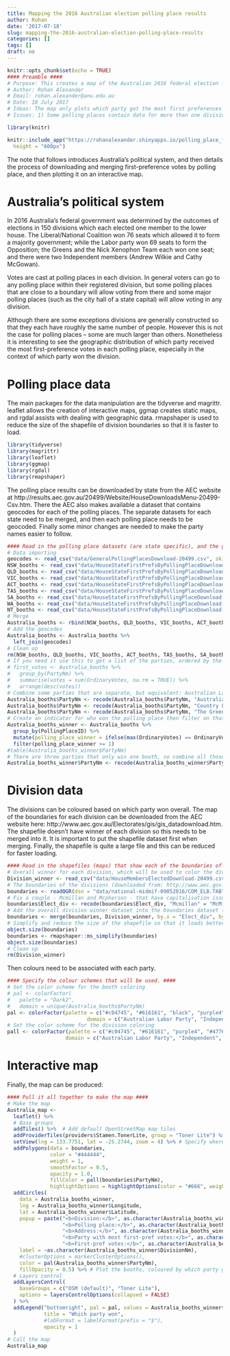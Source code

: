 ```yaml
---
title: Mapping the 2016 Australian election polling place results
author: Rohan
date: '2017-07-18'
slug: mapping-the-2016-australian-election-polling-place-results
categories: []
tags: []
draft: no
---
```



```r
knitr::opts_chunk$set(echo = TRUE)
#### Preamble ####
# Purpose: This creates a map of the Australian 2016 federal election first-preference outcomes by booth
# Author: Rohan Alexander
# Email: rohan.alexander@anu.edu.au 
# Date: 18 July 2017
# Ideas: The map only plots which party got the most first preferences in each booth. It may be interesting to know something more about who came second and what happened to preferences and the eventual winner etc.
# Issues: 1) Some polling places contain data for more than one division. But at the moment they are plotted on top of each other. 2) The division and booth colours could probably be made a little nicer.

library(knitr)
```

```r
knitr::include_app("https://rohanalexander.shinyapps.io/polling_place_firstpref_winner/", 
  height = "600px")
```

The note that follows introduces Australia's political system, and then details the process of downloading and merging first-preference votes by polling place, and then plotting it on an interactive map.

# Australia's political system
In 2016 Australia's federal government was determined by the outcomes of elections in 150 divisions which each elected one member to the lower house. The Liberal/National Coalition won 76 seats which allowed it to form a majority government; while the Labor party won 69 seats to form the Opposition; the Greens and the Nick Xenophon Team each won one seat; and there were two Independent members (Andrew Wilkie and Cathy McGowan).

Votes are cast at polling places in each division. In general voters can go to any polling place within their registered division, but some polling places that are close to a boundary will allow voting from there and some major polling places (such as the city hall of a state capital) will allow voting in any division. 

Although there are some exceptions divisions are generally constructed so that they each have roughly the same number of people. However this is not the case for polling places -- some are much larger than others. Nonetheless it is interesting to see the geographic distribution of which party received the most first-preference votes in each polling place, especially in the context of which party won the division.


# Polling place data
The main packages for the data manipulation are the tidyverse and magrittr. leaflet allows the creation of interactive maps, ggmap creates static maps, and rgdal assists with dealing with geographic data. rmapshaper is used to reduce the size of the shapefile of division boundaries so that it is faster to load.

```r
library(tidyverse)
library(magrittr)
library(leaflet)
library(ggmap)
library(rgdal)
library(rmapshaper)
```

The polling place results can be downloaded by state from the AEC website at http://results.aec.gov.au/20499/Website/HouseDownloadsMenu-20499-Csv.htm. There the AEC also makes available a dataset that contains geocodes for each of the polling places. The separate datasets for each state need to be merged, and then each polling place needs to be geocoded. Finally some minor changes are needed to make the party names easier to follow.
```r
#### Read in the polling place datasets (are state specific), and the geocodes for each polling place. Then put it all together to have one geocoded polling place dataset for all of Australia: Australia_booths. Finally, create a dataset that is filtered so that it just shows the winner of each booth: Australia_booths_winner. ####
# Data importing
geocodes <- read_csv("data/GeneralPollingPlacesDownload-20499.csv", skip = 1)
NSW_booths <- read_csv("data/HouseStateFirstPrefsByPollingPlaceDownload-20499-NSW.csv", skip = 1)
QLD_booths <- read_csv("data/HouseStateFirstPrefsByPollingPlaceDownload-20499-QLD.csv", skip = 1)
VIC_booths <- read_csv("data/HouseStateFirstPrefsByPollingPlaceDownload-20499-VIC.csv", skip = 1)
ACT_booths <- read_csv("data/HouseStateFirstPrefsByPollingPlaceDownload-20499-ACT.csv", skip = 1)
TAS_booths <- read_csv("data/HouseStateFirstPrefsByPollingPlaceDownload-20499-TAS.csv", skip = 1)
SA_booths <- read_csv("data/HouseStateFirstPrefsByPollingPlaceDownload-20499-SA.csv", skip = 1)
WA_booths <- read_csv("data/HouseStateFirstPrefsByPollingPlaceDownload-20499-WA.csv", skip = 1)
NT_booths <- read_csv("data/HouseStateFirstPrefsByPollingPlaceDownload-20499-NT.csv", skip = 1)
# Merge
Australia_booths <- rbind(NSW_booths, QLD_booths, VIC_booths, ACT_booths, TAS_booths, SA_booths, WA_booths, NT_booths)
# Add the geocodes
Australia_booths <- Australia_booths %>% 
  left_join(geocodes)
# Clean up
rm(NSW_booths, QLD_booths, VIC_booths, ACT_booths, TAS_booths, SA_booths, WA_booths, NT_booths)
# If you need it use this to get a list of the parties, ordered by the number of first-preference votes
# first_votes <- Australia_booths %>%
#   group_by(PartyNm) %>%
#   summarise(votes = sum(OrdinaryVotes, na.rm = TRUE)) %>%
#   arrange(desc(votes))
# Combine some parties that are separate, but equivalent: Australian Labor Party & Australian Labor Party (Northern Territory) Branch & Labor, Country Liberals (NT) & Liberal, The Greens & The Greens (WA).
Australia_booths$PartyNm <- recode(Australia_booths$PartyNm, "Australian Labor Party (Northern Territory) Branch" = "Australian Labor Party", "Labor" = "Australian Labor Party")
Australia_booths$PartyNm <- recode(Australia_booths$PartyNm, "Country Liberals (NT)" = "Liberal/LNP", "Liberal National Party of Queensland" = "Liberal/LNP", "Liberal" = "Liberal/LNP")
Australia_booths$PartyNm <- recode(Australia_booths$PartyNm, "The Greens (WA)" = "The Greens")
# Create an indicator for who won the polling place then filter on that
Australia_booths_winner <- Australia_booths %>% 
  group_by(PollingPlaceID) %>% 
  mutate(polling_place_winner = ifelse(max(OrdinaryVotes) == OrdinaryVotes, max(OrdinaryVotes), 0)) %>%
  filter(polling_place_winner >= 1)
#table(Australia_booths_winner$PartyNm)
# There are three parties that only win one booth, so combine all those into 'Other'
Australia_booths_winner$PartyNm <- recode(Australia_booths_winner$PartyNm, "Australian Recreational Fishers Party" = "Other", "Christian Democratic Party (Fred Nile Group)" = "Other", "Derryn Hinch's Justice Party" = "Other")
```

# Division data
The divisions can be coloured based on which party won overall. The map of the boundaries for each division can be downloaded from the AEC website here: http://www.aec.gov.au/Electorates/gis/gis_datadownload.htm. The shapefile doesn't have winner of each division so this needs to be merged into it. It is important to put the shapefile dataset first when merging. Finally, the shapefile is quite a large file and this can be reduced for faster loading.
```r
#### Read in the shapefiles (maps) that show each of the boundaries of the divisions (electorates) then add the data to say who won that division. Result is a spatial dataframe called boundaries. ####
# Overall winner for each division, which will be used to color the division
Division_winner <- read_csv("data/HouseMembersElectedDownload-20499.csv", skip = 1)
# The boundaries of the divisions (downloaded from: http://www.aec.gov.au/Electorates/gis/gis_datadownload.htm)
boundaries <- readOGR(dsn = "data/national-midmif-09052016/COM_ELB.TAB", layer = "COM_ELB")
# Fix a couple - Mcmillan and Mcpherson - that have capitalisation issues
boundaries$Elect_div <- recode(boundaries$Elect_div, "Mcmillan" = "McMillan", "Mcpherson" = "McPherson")
# Add the overall division winner dataset into the boundaries dataset (thanks to http://www.nickeubank.com/wp-content/uploads/2015/10/RGIS2_MergingSpatialData_part1_Joins.html)
boundaries <- merge(boundaries, Division_winner, by.x = "Elect_div", by.y = "DivisionNm")
# Simplify and reduce the size of the shapefile so that it loads better
object.size(boundaries)
boundaries <- rmapshaper::ms_simplify(boundaries)
object.size(boundaries)
# Clean up
rm(Division_winner)
```

Then colours need to be associated with each party.
```r
#### Specify the colour schemes that will be used. ####
# Set the color scheme for the booth coloring
# pal <- colorFactor(
#   palette = "Dark2", 
#   domain = unique(Australia_booths$PartyNm)
pal <- colorFactor(palette = c("#c04745", "#616161", "black", "purple4", "#4776be", "#ff5800", "cyan1", "yellow", "#a8c832", "brown4"), 
                          domain = c("Australian Labor Party", "Independent", "Informal", "Katter's Australian Party", "Liberal/LNP", "Nick Xenophon Team", "Other", "Pauline Hanson's One Nation", "The Greens", "The Nationals"))
# Set the color scheme for the division coloring
pall <- colorFactor(palette = c("#c04745", "#616161", "purple4", "#4776be", "#4776be", "#ff5800", "#a8c832", "brown4"), 
                   domain = c("Australian Labor Party", "Independent", "Katter's Australian Party", "Liberal", "Liberal National Party", "Nick Xenophon Team", "The Greens", "The Nationals"))
```

# Interactive map
Finally, the map can be produced:
```r
#### Pull it all together to make the map ####
# Make the map
Australia_map <- 
  leaflet() %>%
  # Base groups
  addTiles() %>%  # Add default OpenStreetMap map tiles
  addProviderTiles(providers$Stamen.TonerLite, group = "Toner Lite") %>% # Add a black and white alternative
  setView(lng = 133.7751, lat = -25.2744, zoom = 4) %>% # Specify where the map is initially focused
  addPolygons(data = boundaries, 
              color = "#444444", 
              weight = 1, 
              smoothFactor = 0.5,
              opacity = 1.0, 
              fillColor = pall(boundaries$PartyNm),
              highlightOptions = highlightOptions(color = "#666", weight = 2, bringToFront = FALSE)) %>% # Add the plot of the divisions, coloured by which party won it
  addCircles(
    data = Australia_booths_winner,
    lng = Australia_booths_winner$Longitude, 
    lat = Australia_booths_winner$Latitude, 
    popup = paste("<b>Division:</b>", as.character(Australia_booths_winner$DivisionNm), "<br>",
                  "<b>Polling place:</b>", as.character(Australia_booths_winner$PollingPlaceNm), "<br>",
                  "<b>Address:</b>", as.character(Australia_booths_winner$PremisesAddress1), "<br>",
                  "<b>Party with most first-pref votes:</b>", as.character(Australia_booths_winner$PartyNm), "<br>",
                  "<b>First-pref votes:</b>", as.character(Australia_booths_winner$OrdinaryVotes), "<br>"),
    label = ~as.character(Australia_booths_winner$DivisionNm),
    #clusterOptions = markerClusterOptions(),
    color = pal(Australia_booths_winner$PartyNm),
    fillOpacity = 0.5) %>% # Plot the booths, coloured by which party got the most first-preferences.
  # Layers control
  addLayersControl(
    baseGroups = c("OSM (default)", "Toner Lite"),
    options = layersControlOptions(collapsed = FALSE)
  ) %>%
  addLegend("bottomright", pal = pal, values = Australia_booths_winner$PartyNm,
            title = "Which party won",
            #labFormat = labelFormat(prefix = "$"),
            opacity = 1
  )
# Call the map
Australia_map
```

